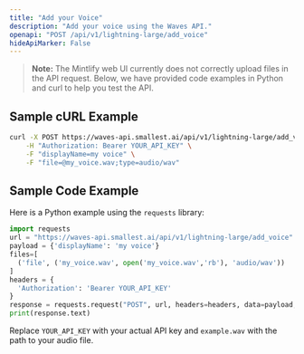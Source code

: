 ```yaml
---
title: "Add your Voice"
description: "Add your voice using the Waves API."
openapi: "POST /api/v1/lightning-large/add_voice"
hideApiMarker: False
---
```


> **Note:** The Mintlify web UI currently does not correctly upload files in the API request. Below, we have provided code examples in Python and curl to help you test the API.

## Sample cURL Example
```bash
curl -X POST https://waves-api.smallest.ai/api/v1/lightning-large/add_voice \
    -H "Authorization: Bearer YOUR_API_KEY" \
    -F "displayName=my voice" \
    -F "file=@my_voice.wav;type=audio/wav"
```
## Sample Code Example

Here is a Python example using the `requests` library:
<CodeGroup>
```python python
import requests
url = "https://waves-api.smallest.ai/api/v1/lightning-large/add_voice"
payload = {'displayName': 'my voice'}
files=[
  ('file', ('my_voice.wav', open('my_voice.wav','rb'), 'audio/wav'))
]
headers = {
  'Authorization': 'Bearer YOUR_API_KEY'
}
response = requests.request("POST", url, headers=headers, data=payload, files=files)
print(response.text)
```
</CodeGroup>

Replace `YOUR_API_KEY` with your actual API key and `example.wav` with the path to your audio file.

